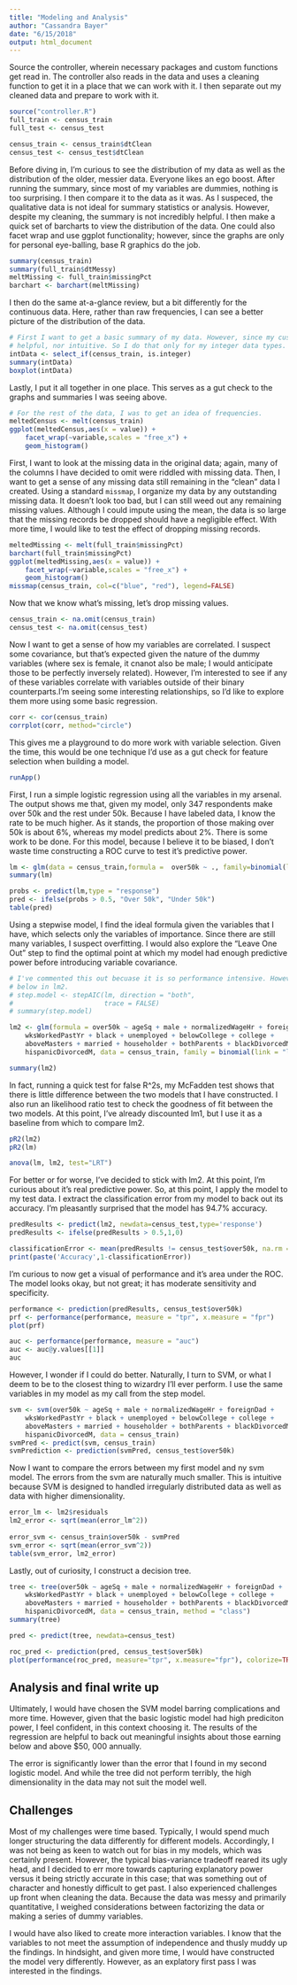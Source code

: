 ```yaml
---
title: "Modeling and Analysis"
author: "Cassandra Bayer"
date: "6/15/2018"
output: html_document
---
```

Source the controller, wherein necessary packages and custom functions get read in. The controller also 
reads in the data and uses a cleaning function to get it in a place that we can work with it. I then separate 
out my cleaned data and prepare to work with it.

```r
source("controller.R")
full_train <- census_train
full_test <- census_test

census_train <- census_train$dtClean
census_test <- census_test$dtClean
```

Before diving in, I'm curious to see the distribution of my data as well as the distribution of the older, messier data.
Everyone likes an ego boost. After running the summary, since most of my variables are dummies, nothing is too surprising.
I then compare it to the data as it was. As I suspeced, the qualitative data is not ideal for summary statistics or analysis.
However, despite my cleaning,  the summary is not incredibly helpful. I then make a quick set of barcharts
to view the distribution of the data. One could also facet wrap and use ggplot functionality; however, since the graphs are
only for personal eye-balling, base R graphics do the job.
```r
summary(census_train)
summary(full_train$dtMessy)
meltMissing <- full_train$missingPct
barchart <- barchart(meltMissing)
```

I then do the same at-a-glance review, but a bit differently for the continuous data. Here, rather than raw
frequencies, I can see a better picture of the distribution of the data.
```r
# First I want to get a basic summary of my data. However, since my custom data is mostly binary, this is not 
# helpful, nor intuitive. So I do that only for my integer data types.
intData <- select_if(census_train, is.integer)
summary(intData)
boxplot(intData)
```

Lastly, I put it all together in one place. This serves as a gut check to the graphs and summaries I was seeing above.
```r
# For the rest of the data, I was to get an idea of frequencies.
meltedCensus <- melt(census_train)
ggplot(meltedCensus,aes(x = value)) + 
    facet_wrap(~variable,scales = "free_x") + 
    geom_histogram()

```

First, I want to look at the missing data in the original data; again, many of the columns I have decided to 
omit were riddled with missing data. Then, I want to get a sense of any missing data still remaining in the "clean" data I created.
Using a standard `missmap`, I organize my data by any outstanding missing data. It doesn't look too bad, but
I can still weed out any remaining missing values. Although I could impute using the mean, the data is so large
that the missing records be dropped should have a negligible effect. With more time, I would like to test the 
effect of dropping missing records.
```r
meltedMissing <- melt(full_train$missingPct)
barchart(full_train$missingPct)
ggplot(meltedMissing,aes(x = value)) + 
    facet_wrap(~variable,scales = "free_x") + 
    geom_histogram()
missmap(census_train, col=c("blue", "red"), legend=FALSE)

```

Now that we know what's missing, let's drop missing values.
```r
census_train <- na.omit(census_train)
census_test <- na.omit(census_test)
```

Now I want to get a sense of how my variables are correlated. I suspect some covariance, but that's expected
given the nature of the dummy variables (where sex is female, it cnanot also be male; I would anticipate those
to be perfectly inversely related). However, I'm interested to see if any of these variables correlate with 
variables outside of their binary counterparts.I'm seeing some interesting relationships, so I'd like to explore 
them more using some basic regression.
```r
corr <- cor(census_train)
corrplot(corr, method="circle")
```

This gives me a playground to do more work with variable selection. Given the time, this would be one technique
I'd use as a gut check for feature selection when building a model.
```r
runApp()

```

First, I run a simple logistic regression using all the variables in my arsenal. The output shows me that,
given my model, only 347 respondents make over 50k and the rest under 50k. Because I have labeled data, I know
the rate to be much higher. As it stands, the proportion of those making over 50k is about 6%, whereas my model
predicts about 2%. There is some work to be done. For this model, because I believe it to be biased, I don't 
waste time constructing a ROC curve to test it's predictive power.
```r
lm <- glm(data = census_train,formula =  over50k ~ ., family=binomial(link= "logit"))
summary(lm)

probs <- predict(lm,type = "response")
pred <- ifelse(probs > 0.5, "Over 50k", "Under 50k")
table(pred)
```

Using a stepwise model, I find the ideal formula given the variables that I have, which selects only the variables of importance.
Since there are still many variables, I suspect overfitting. I would also explore the "Leave One Out" step to
find the optimal point at which my model had enough predictive power before introducing variable covariance.
```r
# I've commented this out becuase it is so performance intensive. However, I have used the call it returns 
# below in lm2.
# step.model <- stepAIC(lm, direction = "both", 
#                       trace = FALSE)
# summary(step.model)

lm2 <- glm(formula = over50k ~ ageSq + male + normalizedWageHr + foreignDad + 
    wksWorkedPastYr + black + unemployed + belowCollege + college + 
    aboveMasters + married + householder + bothParents + blackDivorcedM + 
    hispanicDivorcedM, data = census_train, family = binomial(link = "logit"))

summary(lm2)
```

In fact, running a quick test for false R^2s, my McFadden test shows that there is little difference between 
the two models that I have constructed. I also run an likelihood ratio test to check the goodness of fit between the two models.
At this point, I've already discounted lm1, but I use it as a baseline from which to compare lm2.
```r
pR2(lm2)
pR2(lm)

anova(lm, lm2, test="LRT")

```

For better or for worse, I've decided to stick with lm2. At this point, I'm curious about it's real predictive 
power. So, at this point, I apply the model to my test data. I extract the classification error from my model 
to back out its accuracy. I'm pleasantly surprised that the model has 94.7% accuracy.
```r
predResults <- predict(lm2, newdata=census_test,type='response')
predResults <- ifelse(predResults > 0.5,1,0)

classificationError <- mean(predResults != census_test$over50k, na.rm = T)
print(paste('Accuracy',1-classificationError))

```

I'm curious to now get a visual of performance and it's area under the ROC. The model looks okay, but not great; 
it has moderate sensitivity and specificity. 
```r
performance <- prediction(predResults, census_test$over50k)
prf <- performance(performance, measure = "tpr", x.measure = "fpr")
plot(prf)

auc <- performance(performance, measure = "auc")
auc <- auc@y.values[[1]]
auc


```

However, I wonder if I could do better. Naturally, I turn to SVM, or what I deem to be to the closest thing
to wizardry I'll ever perform. I use the same variables in my model as my call from the step model.
```r
svm <- svm(over50k ~ ageSq + male + normalizedWageHr + foreignDad + 
    wksWorkedPastYr + black + unemployed + belowCollege + college + 
    aboveMasters + married + householder + bothParents + blackDivorcedM + 
    hispanicDivorcedM, data = census_train)
svmPred <- predict(svm, census_train)
svmPrediction <- prediction(svmPred, census_test$over50k)

```

Now I want to compare the errors between my first model and ny svm model. The errors from the svm are naturally
much smaller. This is intuitive because SVM is designed to handled irregularly distributed data as well as data
with higher dimensionality.
```r
error_lm <- lm2$residuals
lm2_error <- sqrt(mean(error_lm^2))
 
error_svm <- census_train$over50k - svmPred
svm_error <- sqrt(mean(error_svm^2))  
table(svm_error, lm2_error)

```

Lastly, out of curiosity, I construct a decision tree.
```r

tree <- tree(over50k ~ ageSq + male + normalizedWageHr + foreignDad + 
    wksWorkedPastYr + black + unemployed + belowCollege + college + 
    aboveMasters + married + householder + bothParents + blackDivorcedM + 
    hispanicDivorcedM, data = census_train, method = "class")
summary(tree)

pred <- predict(tree, newdata=census_test)

roc_pred <- prediction(pred, census_test$over50k)
plot(performance(roc_pred, measure="tpr", x.measure="fpr"), colorize=TRUE)

```

## Analysis and final write up
Ultimately, I would have chosen the SVM model barring complications and more time. However, given that the basic
logistic model had high prediciton power, I feel confident, in this context choosing it. The results of the regression 
are helpful to back out meaningful insights about those earning below and above $50, 000 annually.

The error is significantly lower than the error that I found in my second logistic model. And while the tree did not perform terribly, the high dimensionality in the data may
not suit the model well.


## Challenges
Most of my challenges were time based. Typically, I would spend much longer structuring the data differently 
for different models. Accordingly, I was not being as keen to watch out for bias in my models, which was certainly present. However, the typical
bias-variance tradeoff reared its ugly head, and I decided to err more towards capturing explanatory power versus
it being strictly accurate in this case; that was something out of character and honestly difficult to get past.
I also experienced challenges up front when cleaning the data. Because the data was messy and primarily quantitative,
I weighed considerations between factorizing the data or making a series of dummy variables.

I would have also liked to create more interaction variables. I know that the variables to not meet the assumption
of independence and thusly muddy up the findings. In hindsight, and given more time, I would have constructed the 
model very differently. However, as an explatory first pass I was interested in the findings.


